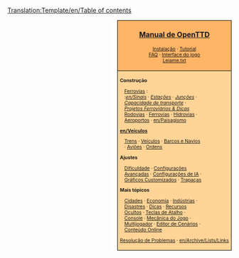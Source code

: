 <noinclude>[[Translation:Template/en/Table of contents]]</noinclude><noinclude></noinclude>
<div style="float:right; padding-left:12px; background:#ffffff;">
<div style="border:1px solid #000000; background:#ffb466; padding:5px; -moz-border-radius-topleft:5px; -moz-border-radius-topright:5px; font-size: 12pt;">
<center><strong><font size="3">[[pt/Manual/Main Page|Manual de OpenTTD]]</font></strong></center>
<div style="font-size: 8pt; text-align: center;">
[[pt/Manual/Instalação|Instalação]] &middot; 
[[pt/Manual/Tutorial/Main Page|Tutorial]]<br />
[[pt/Archive/Community/Perguntas Frequentes|FAQ]] &middot; 
[[pt/Manual/Interface do jogo|Interface do jogo]]<br />
[[pt/Leiame.txt|Leiame.txt]]
</div>
</div>
<div style="border:1px solid black; border-top-width: 0px; background:#ffd496; padding:5px; -moz-border-radius-bottomleft:5px; -moz-border-radius-bottomright:8px; font-size: 8pt;">

<div style="width: 186px">
'''Construção'''
<div style="margin-left:10px;">
[[pt/Construção de ferrovias|Ferrovias]] : <br />
:''[[en/Sinais]]'' &middot; ''[[pt/Estação Ferroviária|Estações]]'' &middot; ''[[pt/Junções|Junções]]'' &middot; ''[[pt/Projetos de Ferroviárias|Capacidade de transporte]]'' &middot; ''[[pt/Projetos ferroviários|Projetos Ferroviários & Dicas]]''
[[pt/Construção de estradas|Rodovias]] &middot; [[pt/Construção de Ferrovias|Ferrovias]] &middot; [[pt/Construção de Hidrovias|Hidrovias]] &middot; [[pt/Construção de Aeroportos|Aeroportos]] &middot; [[en/Paisagismo]]
</div>
</div>

<div style="width: 186px">
'''[[en/Veículos]]'''
<div style="margin-left:10px;">
[[pt/Trens|Trens]] &middot; [[pt/Veículos|Veículos]] &middot; [[pt/Barcos|Barcos e Navios]] &middot;
[[pt/Aviões|Aviões]] &middot; [[pt/Ordens|Ordens]]
</div>
</div>

<div style="width: 186px">
'''Ajustes'''
<div style="margin-left:10px;">
[[pt/Archive/Manual/Settings/Dificuldade|Dificuldade]] &middot; [[pt/Configurações Avançadas|Configurações Avançadas]] &middot; [[pt/Configurações de IA|Configurações de IA]] &middot;
[[pt/NewGRF|Gráficos Customizados]] &middot; [[pt/Trapaças|Trapaças]]
</div>
</div>

<div style="width: 186px">
'''Mais tópicos'''<br />
<div style="margin-left:10px;">
[[pt/Cidades|Cidades]] &middot; [[pt/Economia|Economia]] &middot; [[pt/Indústria|Indústrias]] &middot;
[[pt/Disastres|Disastres]] &middot; [[pt/Dicas|Dicas]] &middot;
[[pt/Recursos Ocultos|Recursos Ocultos]] &middot; [[pt/Teclas de Atalho|Teclas de Atalho]] &middot;
[[pt/Console|Console]] &middot; [[pt/Mecânica do Jogo|Mecânica do Jogo]] &middot;
[[pt/Multijogador|Multijogador]] &middot; [[pt/Editor de Cenário|Editor de Cenários]] &middot;
[[pt/Conteúdo Online|Conteúdo Online]]
</div>
</div>

[[pt/Resolução de Problemas|Resolução de Problemas]] &middot; [[en/Archive/Lists/Links]]
</div>
</div>
<includeonly>[[Category:en/Manual|{{PAGENAME}}]]</includeonly>
